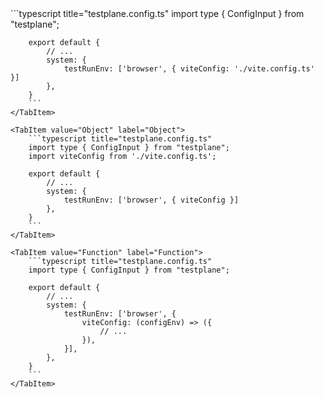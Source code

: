 
<Tabs>
    <TabItem value="String" label="String">
        ```typescript title="testplane.config.ts"
        import type { ConfigInput } from "testplane";

        export default {
            // ...
            system: {
                testRunEnv: ['browser', { viteConfig: './vite.config.ts' }]
            },
        }
        ```
    </TabItem>

    <TabItem value="Object" label="Object">
        ```typescript title="testplane.config.ts"
        import type { ConfigInput } from "testplane";
        import viteConfig from './vite.config.ts';

        export default {
            // ...
            system: {
                testRunEnv: ['browser', { viteConfig }]
            },
        }
        ```
    </TabItem>

    <TabItem value="Function" label="Function">
        ```typescript title="testplane.config.ts"
        import type { ConfigInput } from "testplane";

        export default {
            // ...
            system: {
                testRunEnv: ['browser', {
                    viteConfig: (configEnv) => ({
                        // ...
                    }),
                }],
            },
        }
        ```
    </TabItem>

</Tabs>
